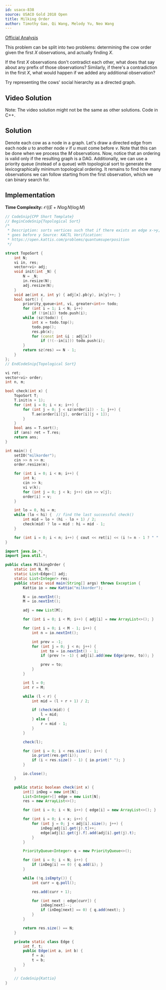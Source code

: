 ```yaml
---
id: usaco-838
source: USACO Gold 2018 Open
title: Milking Order
author: Timothy Gao, Qi Wang, Melody Yu, Neo Wang
---
```


[Official Analysis](http://www.usaco.org/current/data/sol_milkorder_gold_open18.html)

<Spoiler title="Hint 1">

This problem can be split into two problems: determining the cow order given the first $X$ observations, and actually finding $X$.

</Spoiler>

<Spoiler title="Hint 2">

If the first $X$ observations don't contradict each other, what does that say about any prefix of those observations? Similarly, if there's a contradiction in the first $X$, what would happen if we added any additional observation?

</Spoiler>

<Spoiler title="Hint 3">

Try representing the cows' social hierarchy as a directed graph.

</Spoiler>

<Spoiler title="Solution">

## Video Solution

Note: The video solution might not be the same as other solutions. Code in C++.

<YouTube id="OaL9vEkShyk" />

## Solution

Denote each cow as a node in a graph. Let's draw a directed edge from each node $u$ to another node $v$ if $u$ must come before $v$. Note that this can be done when we process the $M$ observations. Now, notice that an ordering is valid only if the resulting graph is a DAG. Additionally, we can use a priority queue (instead of a queue) with topological sort to generate the lexicographically minimum topological ordering. It remains to find how many observations we can follow starting from the first observation, which we can binary search for.

## Implementation

**Time Complexity:** $\mathcal{O}((E + N \log N) \log M)$

<LanguageSection>

<CPPSection>

```cpp
// CodeSnip{CPP Short Template}
// BeginCodeSnip{Topological Sort}
/*
 * Description: sorts vertices such that if there exists an edge x->y, then x
 * goes before y Source: KACTL Verification:
 * https://open.kattis.com/problems/quantumsuperposition
 */

struct TopoSort {
	int N;
	vi in, res;
	vector<vi> adj;
	void init(int _N) {
		N = _N;
		in.resize(N);
		adj.resize(N);
	}
	void ae(int x, int y) { adj[x].pb(y), in[y]++; }
	bool sort() {
		priority_queue<int, vi, greater<int>> todo;
		for (int i = 1; i < N; i++)
			if (!in[i]) todo.push(i);
		while (sz(todo)) {
			int x = todo.top();
			todo.pop();
			res.pb(x);
			for (const int &i : adj[x])
				if (!(--in[i])) todo.push(i);
		}
		return sz(res) == N - 1;
	}
};
// EndCodeSnip{Topological Sort}

vi ret;
vector<vi> order;
int n, m;

bool check(int x) {
	TopoSort T;
	T.init(n + 1);
	for (int i = 0; i < x; i++) {
		for (int j = 0; j < sz(order[i]) - 1; j++) {
			T.ae(order[i][j], order[i][j + 1]);
		}
	}
	bool ans = T.sort();
	if (ans) ret = T.res;
	return ans;
}

int main() {
	setIO("milkorder");
	cin >> n >> m;
	order.resize(m);

	for (int i = 0; i < m; i++) {
		int k;
		cin >> k;
		vi v(k);
		for (int j = 0; j < k; j++) cin >> v[j];
		order[i] = v;
	}

	int lo = 0, hi = m;
	while (lo < hi) {  // find the last successful check()
		int mid = lo + (hi - lo + 1) / 2;
		check(mid) ? lo = mid : hi = mid - 1;
	}

	for (int i = 0; i < n; i++) { cout << ret[i] << (i != n - 1 ? " " : ""); }
}
```

</CPPSection>

<JavaSection>

```java
import java.io.*;
import java.util.*;

public class MilkingOrder {
	static int N, M;
	static List<Edge>[] adj;
	static List<Integer> res;
	public static void main(String[] args) throws Exception {
		Kattio io = new Kattio("milkorder");

		N = io.nextInt();
		M = io.nextInt();

		adj = new List[M];

		for (int i = 0; i < M; i++) { adj[i] = new ArrayList<>(); }

		for (int i = 0; i < M - 1; i++) {
			int n = io.nextInt();

			int prev = -1;
			for (int j = 0; j < n; j++) {
				int to = io.nextInt() - 1;
				if (prev != -1) { adj[i].add(new Edge(prev, to)); }

				prev = to;
			}
		}

		int l = 0;
		int r = M;

		while (l < r) {
			int mid = (l + r + 1) / 2;

			if (check(mid)) {
				l = mid;
			} else {
				r = mid - 1;
			}
		}

		check(l);

		for (int i = 0; i < res.size(); i++) {
			io.print(res.get(i));
			if (i < res.size() - 1) { io.print(" "); }
		}

		io.close();
	}

	public static boolean check(int x) {
		int[] inDeg = new int[N];
		List<Integer>[] edge = new List[N];
		res = new ArrayList<>();

		for (int i = 0; i < N; i++) { edge[i] = new ArrayList<>(); }

		for (int i = 0; i < x; i++) {
			for (int j = 0; j < adj[i].size(); j++) {
				inDeg[adj[i].get(j).t]++;
				edge[adj[i].get(j).f].add(adj[i].get(j).t);
			}
		}

		PriorityQueue<Integer> q = new PriorityQueue<>();

		for (int i = 0; i < N; i++) {
			if (inDeg[i] == 0) { q.add(i); }
		}

		while (!q.isEmpty()) {
			int curr = q.poll();

			res.add(curr + 1);

			for (int next : edge[curr]) {
				inDeg[next]--;
				if (inDeg[next] == 0) { q.add(next); }
			}
		}

		return res.size() == N;
	}

	private static class Edge {
		int f, t;
		public Edge(int a, int b) {
			f = a;
			t = b;
		}
	}

	// CodeSnip{Kattio}
}
```

</JavaSection>

</LanguageSection>

</Spoiler>
